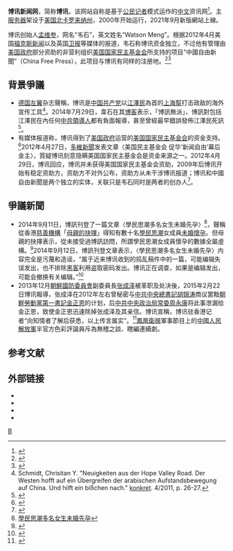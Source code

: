 {{Multiple issues|
{{citecheck|time=2015-04-11T10:30:32+00:00}}
{{expand|time=2013-12-21T03:27:22+00:00}}
{{update|time=2013-12-21T03:27:22+00:00}}
}}
{{Infobox website
| name = 博讯
| logo = Boxun-logo.png
| logo_size =          <!-- default 250px -->
| logo_alt = 
| logo_caption =       <!-- or: | logocaption =  -->
| screenshot = 
| collapsible =        <!-- set as "on", "y", etc, otherwise omit/leave blank -->
| collapsetext =       <!-- collapsible area's heading (default "Screenshot"); omit/leave blank if collapsible not set -->
| background =         <!-- for collapsetext heading; default grey (gainsboro) -->
| screenshot_size =    <!-- default 300px -->
| screenshot_alt = 
| caption = 
| url = {{URL|www.boxun.com}} 
| slogan = 
| commercial =         <!-- "Yes", "No" or leave blank -->
| type = 海外中文社区网站 
| registration = 
| language = 中文
| num_users = 
| content_license =    <!-- or: | content_licence = -->
| programming_language = 
| owner =              <!-- or: | owners = -->
| author =             <!-- or: creator / authors / creators -->
| editor =             <!-- or: | editors = -->
| launch_date =        <!-- {{start date and age|YYYY|MM|DD|df=yes/no}} -->
| revenue = 
| alexa =              <!-- {{increase}} {{steady}} {{decrease}} [http://www.alexa.com/siteinfo/example.com ##] (US/Global MM/YYYY) -->
| ip = 
| current_status = 线上
| footnotes = 
}}
'''博讯新闻网'''，简称'''博讯'''，该网站自称是基于[[公民记者|公民记者]]模式运作的[[中文|中文]]资讯网<ref>{{cite web|title=博讯发布“博讯编辑”“博讯记者”的解释以及原则|url=http://boxun.com/news/gb/editorial/2009/11/200911271522.shtml|accessdate=2012-07-01}}</ref>。主[[服务器|服务器]]架设于[[美国|美国]][[北卡罗来纳州|北卡罗来纳州]]，2000年开始运行，2021年9月新版網站上線。

博讯创始人[[孟维参|孟维参]]，网名“韦石”，英文姓名“Watson Meng”。根据2012年4月美国[[福克斯新闻|福克斯新闻]]以及英国[[卫报|卫报]]等媒体的报道，韦石称博讯资金独立，不过他有管理由[[美国政府|美国政府]]部分资助的非营利组织[[美国国家民主基金会|美国国家民主基金会]]所支持的项目“中國自由新聞”（China Free Press），此项目与博讯有同样的注册地。<ref>{{cite web|url=https://www.foxnews.com/tech/is-china-behind-hacker-attack-on-north-carolina-website-that-covered-political-scandal.amp|agency=Fox news|title=Is China behind hacker attack on North Carolina website that covered political scandal?|date=April 20, 2012|language=en}}</ref><ref>{{cite web|url=https://amp.theguardian.com/technology/2012/apr/20/cyber-attack-boxun-com-bo-xilai|agency=卫报|title=Cyber-attack cripples US website covering Bo Xilai scandal|date=April 20, 2012|language=en}}</ref>

==背景爭議==
*[[德国|德国]][[左翼|左翼]]杂志{{link-en|konkret|konkret}}聲稱，博讯是[[中国共产党|中国共产党]]以[[江澤民|江澤民]]為首的[[江泽民派系|上海幫]]打击政敌的海外宣传工具<ref>Schmidt, Chrisitan Y. "Neuigkeiten aus der Hope Valley Road. Der Westen hofft auf ein Übergreifen der arabischen Aufstandsbewegung auf China. Und hilft ein bißchen nach." [[konkret|konkret]]. 4/2011, p. 26-27.</ref>。2014年7月29日，韋石在其[[博客|博客]]表示，「博訊無派」，博訊對包括江澤民在內任何[[中共中央主要负责人|中共領導人]]都有負面報導，甚至曾經最早錯誤發佈江澤民死訊<ref>{{Cite web|url=http://blog.boxun.com/hero/201407/weishi/2_1.shtml |title=博讯到底是什么派？ |author=韦石 |date=2014-07-29 |work=韦石的博客 |publisher=博訊 }}</ref>。
*有媒体报道称，博讯得到了[[美国政府|美国政府]]运营的[[美国国家民主基金会|美国国家民主基金会]]的资金支持。<ref name=nyt421>{{cite news|url= http://www.nytimes.com/aponline/2012/04/20/world/asia/ap-as-china-political-scandal.html?ref=global-home |title= Hacker Attack Underlines Web Role in China Scandal |publisher=纽约时报|author=美联社|date=2012-04-21|accessdate=2012-04-21}}</ref>2012年4月27日，[[多維新聞|多維新聞]]发表文章〈美国民主基金会 促华‘新闻自由’幕后金主〉，質疑博讯刻意隐瞒美国国家民主基金会是资金来源之一。2012年4月29日，博讯回应，博讯并未获得美国国家民主基金会资助，2009年后博讯开始有稳定资助方，资助方不对外公布，资助方从未干涉博讯报道；博讯和中國自由新聞是两个独立的实体，关联只是韦石同时是两者的创办人<ref>{{Cite web|url=|title=对“多维”诋毁博讯的造谣文章的澄清说明|author=|publisher=博讯|date=2012-04-29|accessdate=}}</ref>。

==爭議新聞==
*2014年9月11日，博訊刊登了一篇文章〈學民思潮多名女生未婚先孕〉<ref>[http://www.boxun.com/news/gb/taiwan/2014/09/201409111753.shtml#.VBGR-tbuVoC 學民思潮多名女生未婚先孕]{{dead link|date=2017年11月 |bot=InternetArchiveBot |fix-attempted=yes }}</ref>，聲稱從香港[[慈善機構|慈善機構]]「[[母親的抉擇|母親的抉擇]]」得知有數十名[[學民思潮|學民思潮]]女成員[[未婚懷孕|未婚懷孕]]。但母親的抉擇表示，從未接受過博訊訪問，所謂學民思潮女成員懷孕的數據全屬虛構。<ref>{{Cite web |url=http://www.passiontimes.hk/article/09-11-2014/18773 |title=博訊抹黑學民多位女成員懷孕 |work=[[熱血時報|熱血時報]] |date=2014-09-11 |accessdate=2014-09-11 |archive-date=2014-09-11 |archive-url=https://web.archive.org/web/20140911195442/http://www.passiontimes.hk/article/09-11-2014/18773 |dead-url=no }}</ref>2014年9月12日，博訊刊登文章表示，〈學民思潮多名女生未婚先孕〉内容完全是污蔑和造谣，“属于近来博讯收到的捣乱稿件中的一篇，可能编辑失误发出，也不排除[[黑客|黑客]]利用盗取密码发出。博讯正在调查，如果是编辑发出，可能会撤换有关编辑。”<ref>{{cite news |title=“学民思潮多名女生未婚先孕”一文严重错误 |work=博讯 |url= |language= |date=2014-09-12 |accessdate=2021-09-13 }}</ref>
*2013年12月[[朝鲜民主主义人民共和国国务委员会|朝鮮國防委員會]]副委員長[[张成泽|张成泽]]被革职及处决後，2015年2月22日博讯報導，张成泽在2012年左右曾秘密与[[中国共产党中央委员会总书记|中共中央總書記]][[胡锦涛|胡锦涛]]商议罢黜[[朝鮮勞動黨總書記|朝鮮勞動黨第一書記]][[金正恩|金正恩]]的计划，后[[中国共产党中央政治局常务委员会|中共中央政治局常委]][[周永康|周永康]]将此事泄漏给金正恩，致使金正恩迅速除掉张成泽及其亲信。博讯宣稱，博讯驻香港记者“向知情者了解后获悉，以上传言属实”。<ref>{{cite news |title=周永康泄张成泽与胡锦涛密谈内容，致朝鲜亲华派覆灭 |work=博讯 |url=http://www.boxun.com/news/gb/china/2015/02/201502221308.shtml#.VP_FUXzF_rw |language= |date=2015-02-22 |accessdate=2015-03-11 }}</ref>[[鳳凰衛視|鳳凰衛視]]軍事節目上的[[中國人民解放軍|中國人民解放軍]]半官方色彩評論員斥為無稽之談、瞎編連續劇。{{citation needed}}

==参考文献==
{{reflist}}

==外部链接==
*{{official}}
*{{twitter|boxun}}
*{{twitter|newsboxun|Boxun News}}
*{{YouTube|custom=dujiatv|博讯独家}}

[[Category:中文网站|B]]